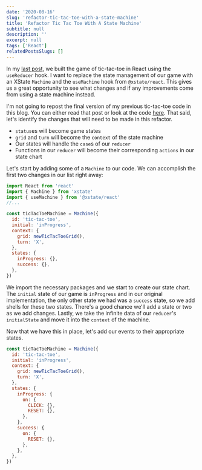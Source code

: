 ```yaml
---
date: '2020-08-16'
slug: 'refactor-tic-tac-toe-with-a-state-machine'
title: 'Refactor Tic Tac Toe With A State Machine'
subtitle: null
description: ''
excerpt: null
tags: ['React']
relatedPostsSlugs: []
---
```


In my [last post](/tic-tac-toe), we built the game of tic-tac-toe in React using the `useReducer` hook. I want to replace the state management of our game with an XState `Machine` and the `useMachine` hook from `@xstate/react`. This gives us a great opportunity to see what changes and if any improvements come from using a state machine instead.

I'm not going to repost the final version of my previous tic-tac-toe code in this blog. You can either read that post or look at the code [here](https://github.com/kyleshevlin/blog/blob/main/src/posts/published/tic-tac-toe/FourthGame.js). That said, let's identify the changes that will need to be made in this refactor.

- `status`es will become game states
- `grid` and `turn` will become the `context` of the state machine
- Our states will handle the `case`s of our `reducer`
- Functions in our `reducer` will become their corresponding `actions` in our state chart

Let's start by adding some of a `Machine` to our code. We can accomplish the first two changes in our list right away:

```javascript
import React from 'react'
import { Machine } from 'xstate'
import { useMachine } from '@xstate/react'
//...

const ticTacToeMachine = Machine({
  id: 'tic-tac-toe',
  initial: 'inProgress',
  context: {
    grid: newTicTacToeGrid(),
    turn: 'X',
  },
  states: {
    inProgress: {},
    success: {},
  },
})
```

We import the necessary packages and we start to create our state chart. The `initial` state of our game is `inProgress` and in our original implementation, the only other state we had was a `success` state, so we add shells for these two states. There's a good chance we'll add a state or two as we add changes. Lastly, we take the infinite data of our `reducer`'s `initialState` and move it into the `context` of the machine.

Now that we have this in place, let's add our events to their appropriate states.

```javascript
const ticTacToeMachine = Machine({
  id: 'tic-tac-toe',
  initial: 'inProgress',
  context: {
    grid: newTicTacToeGrid(),
    turn: 'X',
  },
  states: {
    inProgress: {
      on: {
        CLICK: {},
        RESET: {},
      },
    },
    success: {
      on: {
        RESET: {},
      },
    },
  },
})
```
